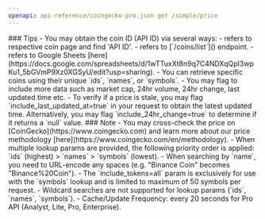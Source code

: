 ```yaml
---
openapi: api-reference/coingecko-pro.json get /simple/price
---
```


<Tip>
### Tips
- You may obtain the coin ID (API ID) via several ways:
  - refers to respective coin page and find 'API ID'.
  - refers to [`/coins/list`](<https://docs.coingecko.com/reference/coins-list>) endpoint.
  - refers to Google Sheets [here](https://docs.google.com/spreadsheets/d/1wTTuxXt8n9q7C4NDXqQpI3wpKu1_5bGVmP9Xz0XGSyU/edit?usp=sharing).
- You can retrieve specific coins using their unique `ids`, `names`, or `symbols`.
- You may flag to include more data such as market cap, 24hr volume, 24hr change, last updated time etc.
- To verify if a price is stale, you may flag `include_last_updated_at=true` in your request to obtain the latest updated time. Alternatively, you may flag `include_24hr_change=true` to determine if it returns a `null` value.
</Tip>

<Note>
### Note
- You may cross-check the price on [CoinGecko](https://www.coingecko.com) and learn more about our price methodology [here](https://www.coingecko.com/en/methodology).
- When multiple lookup params are provided, the following priority order is applied: `ids` (highest) > `names` > `symbols` (lowest).
- When searching by `name`, you need to URL-encode any spaces (e.g. "Binance Coin" becomes "Binance%20Coin").
- The `include_tokens=all` param is exclusively for use with the `symbols` lookup and is limited to maximum of 50 symbols per request.
- Wildcard searches are not supported for lookup params (`ids`, `names`, `symbols`).
- Cache/Update Frequency: every 20 seconds for Pro API (Analyst, Lite, Pro, Enterprise).
</Note>